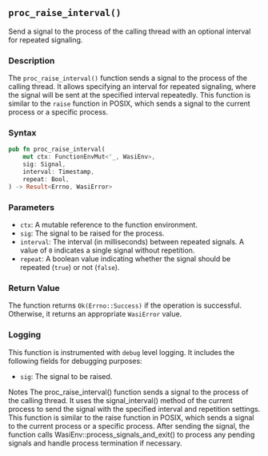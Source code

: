 ## `proc_raise_interval()`

Send a signal to the process of the calling thread with an optional interval for repeated signaling.

### Description

The `proc_raise_interval()` function sends a signal to the process of the calling thread. It allows specifying an interval for repeated signaling, where the signal will be sent at the specified interval repeatedly. This function is similar to the `raise` function in POSIX, which sends a signal to the current process or a specific process.

### Syntax

```rust
pub fn proc_raise_interval(
    mut ctx: FunctionEnvMut<'_, WasiEnv>,
    sig: Signal,
    interval: Timestamp,
    repeat: Bool,
) -> Result<Errno, WasiError>
```

### Parameters

- `ctx`: A mutable reference to the function environment.
- `sig`: The signal to be raised for the process.
- `interval`: The interval (in milliseconds) between repeated signals. A value of `0` indicates a single signal without repetition.
- `repeat`: A boolean value indicating whether the signal should be repeated (`true`) or not (`false`).

### Return Value

The function returns `Ok(Errno::Success)` if the operation is successful. Otherwise, it returns an appropriate `WasiError` value.

### Logging

This function is instrumented with `debug` level logging. It includes the following fields for debugging purposes:

- `sig`: The signal to be raised.

Notes
The proc_raise_interval() function sends a signal to the process of the calling thread.
It uses the signal_interval() method of the current process to send the signal with the specified interval and repetition settings.
This function is similar to the raise function in POSIX, which sends a signal to the current process or a specific process.
After sending the signal, the function calls WasiEnv::process_signals_and_exit() to process any pending signals and handle process termination if necessary.
